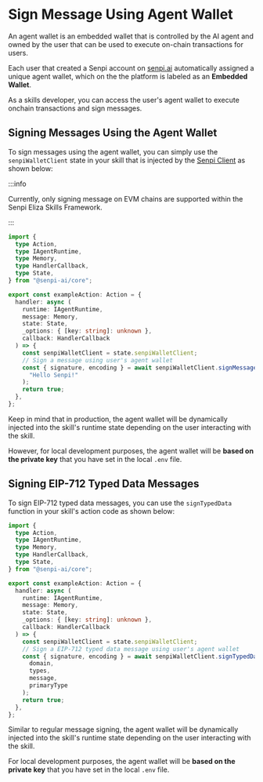 
# Sign Message Using Agent Wallet

<CopyPageButton />

An agent wallet is an embedded wallet that is controlled by the AI agent and owned by the user that can be used to execute on-chain transactions for users.

Each user that created a Senpi account on [senpi.ai](https://senpi.ai) automatically assigned a unique agent wallet, which on the the platform is labeled as an **Embedded Wallet**.

As a skills developer, you can access the user's agent wallet to execute onchain transactions and sign messages.

## Signing Messages Using the Agent Wallet

To sign messages using the agent wallet, you can simply use the `senpiWalletClient` state in your skill that is injected by the [Senpi Client](../../references/senpi-client/index.mdx) as shown below:

:::info

Currently, only signing message on EVM chains are supported within the Senpi Eliza Skills Framework.

:::

```typescript {17-21}
import {
  type Action,
  type IAgentRuntime,
  type Memory,
  type HandlerCallback,
  type State,
} from "@senpi-ai/core";

export const exampleAction: Action = {
  handler: async (
    runtime: IAgentRuntime,
    message: Memory,
    state: State,
    _options: { [key: string]: unknown },
    callback: HandlerCallback
  ) => {
    const senpiWalletClient = state.senpiWalletClient;
    // Sign a message using user's agent wallet
    const { signature, encoding } = await senpiWalletClient.signMessage(
      "Hello Senpi!"
    );
    return true;
  },
};
```

Keep in mind that in production, the agent wallet will be dynamically injected into the skill's runtime state depending on the user interacting with the skill.

However, for local development purposes, the agent wallet will be **based on the private key** that you have set in the local `.env` file.

## Signing EIP-712 Typed Data Messages

To sign EIP-712 typed data messages, you can use the `signTypedData` function in your skill's action code as shown below:

```typescript {17-24}
import {
  type Action,
  type IAgentRuntime,
  type Memory,
  type HandlerCallback,
  type State,
} from "@senpi-ai/core";

export const exampleAction: Action = {
  handler: async (
    runtime: IAgentRuntime,
    message: Memory,
    state: State,
    _options: { [key: string]: unknown },
    callback: HandlerCallback
  ) => {
    const senpiWalletClient = state.senpiWalletClient;
    // Sign a EIP-712 typed data message using user's agent wallet
    const { signature, encoding } = await senpiWalletClient.signTypedData(
      domain,
      types,
      message,
      primaryType
    );
    return true;
  },
};
```

Similar to regular message signing, the agent wallet will be dynamically injected into the skill's runtime state depending on the user interacting with the skill.

For local development purposes, the agent wallet will be **based on the private key** that you have set in the local `.env` file.

<DeveloperSupport />
